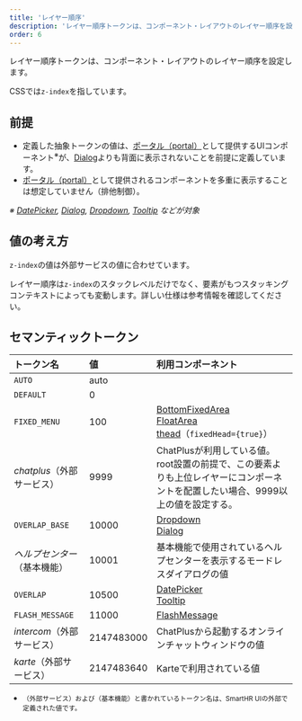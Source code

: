 ```yaml
---
title: 'レイヤー順序'
description: 'レイヤー順序トークンは、コンポーネント・レイアウトのレイヤー順序を設定します。'
order: 6
---
```

レイヤー順序トークンは、コンポーネント・レイアウトのレイヤー順序を設定します。

CSSでは`z-index`を指しています。

## 前提
- 定義した抽象トークンの値は、[ポータル（portal）](https://ja.reactjs.org/docs/portals.html)として提供するUIコンポーネント<sup>※</sup>が、[Dialog](/products/components/dialog/)よりも背面に表示されないことを前提に定義しています。
- [ポータル（portal）](https://ja.reactjs.org/docs/portals.html)として提供されるコンポーネントを多重に表示することは想定していません（排他制御）。

*※ [DatePicker](/products/components/date-picker/), [Dialog](/products/components/dialog/), [Dropdown](/products/components/dropdown/), [Tooltip](/products/components/tooltip/) などが対象*

## 値の考え方
`z-index`の値は外部サービスの値に合わせています。

レイヤー順序は`z-index`のスタックレベルだけでなく、要素がもつスタッキングコンテキストによっても変動します。詳しい仕様は参考情報を確認してください。


## セマンティックトークン

| トークン名 | 値 | 利用コンポーネント |
| :--- | :--- | :--- |
| `AUTO` | auto |  |
| `DEFAULT` | 0 |  |
| `FIXED_MENU` | 100 | [BottomFixedArea](/products/components/bottom-fixed-area/)<br />[FloatArea](/products/components/float-area/)<br />[thead](/products/components/table/)（`fixedHead={true}`） |
| *chatplus*（外部サービス） | 9999 | ChatPlusが利用している値。root設置の前提で、この要素よりも上位レイヤーにコンポーネントを配置したい場合、9999以上の値を設定する。 |
| `OVERLAP_BASE` | 10000 | [Dropdown](/products/components/dropdown/)<br />[Dialog](/products/components/dialog/) |
| *ヘルプセンター*（基本機能） | 10001 | 基本機能で使用されているヘルプセンターを表示するモードレスダイアログの値 |
| `OVERLAP` | 10500 | [DatePicker](/products/components/date-picker/)<br />[Tooltip](/products/components/tooltip/) |
| `FLASH_MESSAGE` | 11000 | [FlashMessage](/products/components/flash-message/) |
| *intercom*（外部サービス） | 2147483000 | ChatPlusから起動するオンラインチャットウィンドウの値 |
| *karte*（外部サービス） | 2147483640 | Karteで利用されている値 |

- <small>（外部サービス）および（基本機能）と書かれているトークン名は、SmartHR UIの外部で定義された値です。</small>
